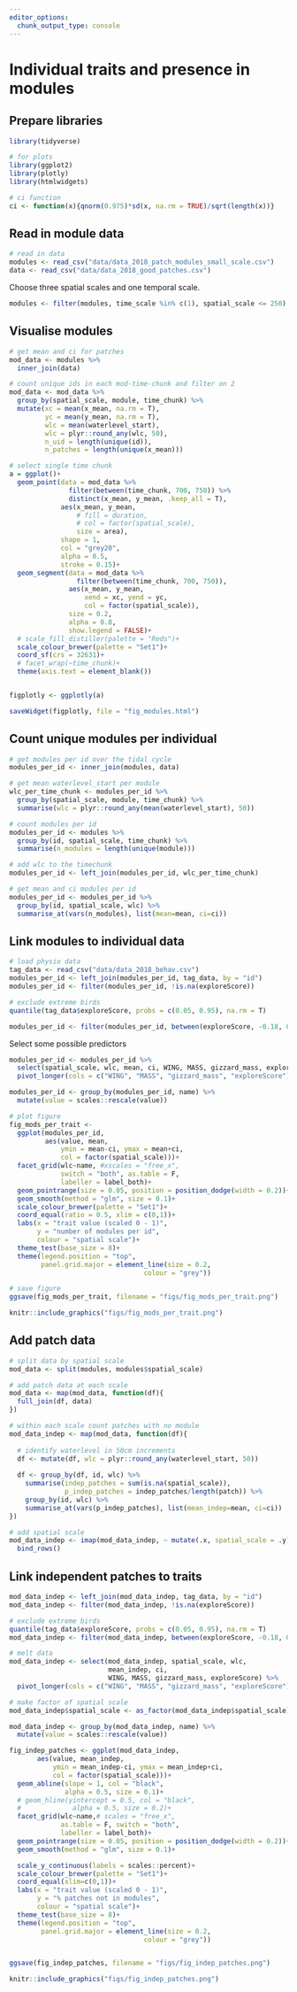 ```yaml
---
editor_options:
  chunk_output_type: console
---
```


# Individual traits and presence in modules

## Prepare libraries

```r
library(tidyverse)

# for plots
library(ggplot2)
library(plotly)
library(htmlwidgets)

# ci function
ci <- function(x){qnorm(0.975)*sd(x, na.rm = TRUE)/sqrt(length(x))}
```

## Read in module data

```r
# read in data
modules <- read_csv("data/data_2018_patch_modules_small_scale.csv")
data <- read_csv("data/data_2018_good_patches.csv")
```

Choose three spatial scales and one temporal scale.

```r
modules <- filter(modules, time_scale %in% c(1), spatial_scale <= 250)
```

## Visualise modules

```r
# get mean and ci for patches
mod_data <- modules %>% 
  inner_join(data)

# count unique ids in each mod-time-chunk and filter on 2
mod_data <- mod_data %>% 
  group_by(spatial_scale, module, time_chunk) %>% 
  mutate(xc = mean(x_mean, na.rm = T),
         yc = mean(y_mean, na.rm = T),
         wlc = mean(waterlevel_start),
         wlc = plyr::round_any(wlc, 50),
         n_uid = length(unique(id)),
         n_patches = length(unique(x_mean)))

# select single time chunk
a = ggplot()+
  geom_point(data = mod_data %>%
               filter(between(time_chunk, 700, 750)) %>%
               distinct(x_mean, y_mean, .keep_all = T),
             aes(x_mean, y_mean,
                 # fill = duration,
                 # col = factor(spatial_scale),
                 size = area),
             shape = 1,
             col = "grey20",
             alpha = 0.5,
             stroke = 0.15)+
  geom_segment(data = mod_data %>% 
                 filter(between(time_chunk, 700, 750)),
               aes(x_mean, y_mean,
                   xend = xc, yend = yc,
                   col = factor(spatial_scale)),
               size = 0.2,
               alpha = 0.8,
               show.legend = FALSE)+
  # scale_fill_distiller(palette = "Reds")+
  scale_colour_brewer(palette = "Set1")+
  coord_sf(crs = 32631)+
  # facet_wrap(~time_chunk)+
  theme(axis.text = element_blank())


figplotly <- ggplotly(a)

saveWidget(figplotly, file = "fig_modules.html")
```

## Count unique modules per individual

```r
# get modules per id over the tidal cycle
modules_per_id <- inner_join(modules, data)

# get mean waterlevel_start per module
wlc_per_time_chunk <- modules_per_id %>% 
  group_by(spatial_scale, module, time_chunk) %>% 
  summarise(wlc = plyr::round_any(mean(waterlevel_start), 50))

# count modules per id
modules_per_id <- modules %>%
  group_by(id, spatial_scale, time_chunk) %>% 
  summarise(n_modules = length(unique(module)))

# add wlc to the timechunk
modules_per_id <- left_join(modules_per_id, wlc_per_time_chunk)

# get mean and ci modules per id
modules_per_id <- modules_per_id %>% 
  group_by(id, spatial_scale, wlc) %>% 
  summarise_at(vars(n_modules), list(mean=mean, ci=ci))
```

## Link modules to individual data

```r
# load physio data
tag_data <- read_csv("data/data_2018_behav.csv")
modules_per_id <- left_join(modules_per_id, tag_data, by = "id")
modules_per_id <- filter(modules_per_id, !is.na(exploreScore))

# exclude extreme birds
quantile(tag_data$exploreScore, probs = c(0.05, 0.95), na.rm = T)

modules_per_id <- filter(modules_per_id, between(exploreScore, -0.18, 0.74))
```

Select some possible predictors

```r
modules_per_id <- modules_per_id %>% 
  select(spatial_scale, wlc, mean, ci, WING, MASS, gizzard_mass, exploreScore) %>%
  pivot_longer(cols = c("WING", "MASS", "gizzard_mass", "exploreScore"))

modules_per_id <- group_by(modules_per_id, name) %>% 
  mutate(value = scales::rescale(value))
```

```r
# plot figure
fig_mods_per_trait <-
  ggplot(modules_per_id,
         aes(value, mean, 
             ymin = mean-ci, ymax = mean+ci,
             col = factor(spatial_scale)))+
  facet_grid(wlc~name, #xscales = "free_x",
             switch = "both", as.table = F, 
             labeller = label_both)+
  geom_pointrange(size = 0.05, position = position_dodge(width = 0.2))+
  geom_smooth(method = "glm", size = 0.1)+
  scale_colour_brewer(palette = "Set1")+
  coord_equal(ratio = 0.5, xlim = c(0,1))+
  labs(x = "trait value (scaled 0 - 1)",
       y = "number of modules per id",
       colour = "spatial scale")+
  theme_test(base_size = 8)+
  theme(legend.position = "top",
        panel.grid.major = element_line(size = 0.2,
                                  colour = "grey"))

# save figure
ggsave(fig_mods_per_trait, filename = "figs/fig_mods_per_trait.png")
```

```r
knitr::include_graphics("figs/fig_mods_per_trait.png")
```

## Add patch data

```r
# split data by spatial scale
mod_data <- split(modules, modules$spatial_scale)

# add patch data at each scale
mod_data <- map(mod_data, function(df){
  full_join(df, data)
})

# within each scale count patches with no module
mod_data_indep <- map(mod_data, function(df){
  
  # identify waterlevel in 50cm increments
  df <- mutate(df, wlc = plyr::round_any(waterlevel_start, 50))
  
  df <- group_by(df, id, wlc) %>% 
    summarise(indep_patches = sum(is.na(spatial_scale)),
              p_indep_patches = indep_patches/length(patch)) %>% 
    group_by(id, wlc) %>%
    summarise_at(vars(p_indep_patches), list(mean_indep=mean, ci=ci))
})

# add spatial scale
mod_data_indep <- imap(mod_data_indep, ~ mutate(.x, spatial_scale = .y)) %>% 
  bind_rows()
```

## Link independent patches to traits

```r
mod_data_indep <- left_join(mod_data_indep, tag_data, by = "id")
mod_data_indep <- filter(mod_data_indep, !is.na(exploreScore))

# exclude extreme birds
quantile(tag_data$exploreScore, probs = c(0.05, 0.95), na.rm = T)
mod_data_indep <- filter(mod_data_indep, between(exploreScore, -0.18, 0.74))

# melt data
mod_data_indep <- select(mod_data_indep, spatial_scale, wlc, 
                         mean_indep, ci, 
                         WING, MASS, gizzard_mass, exploreScore) %>%
  pivot_longer(cols = c("WING", "MASS", "gizzard_mass", "exploreScore"))
```

```r
# make factor of spatial scale
mod_data_indep$spatial_scale <- as_factor(mod_data_indep$spatial_scale)

mod_data_indep <- group_by(mod_data_indep, name) %>% 
  mutate(value = scales::rescale(value))

fig_indep_patches <- ggplot(mod_data_indep,
       aes(value, mean_indep, 
           ymin = mean_indep-ci, ymax = mean_indep+ci,
           col = factor(spatial_scale)))+
  geom_abline(slope = 1, col = "black", 
              alpha = 0.5, size = 0.1)+
  # geom_hline(yintercept = 0.5, col = "black", 
  #             alpha = 0.5, size = 0.2)+
  facet_grid(wlc~name,# scales = "free_x",
             as.table = F, switch = "both",
             labeller = label_both)+
  geom_pointrange(size = 0.05, position = position_dodge(width = 0.2))+
  geom_smooth(method = "glm", size = 0.1)+

  scale_y_continuous(labels = scales::percent)+
  scale_colour_brewer(palette = "Set1")+
  coord_equal(xlim=c(0,1))+
  labs(x = "trait value (scaled 0 - 1)",
       y = "% patches not in modules",
       colour = "spatial scale")+
  theme_test(base_size = 8)+
  theme(legend.position = "top",
        panel.grid.major = element_line(size = 0.2,
                                  colour = "grey"))


ggsave(fig_indep_patches, filename = "figs/fig_indep_patches.png")
```

```r
knitr::include_graphics("figs/fig_indep_patches.png")
```